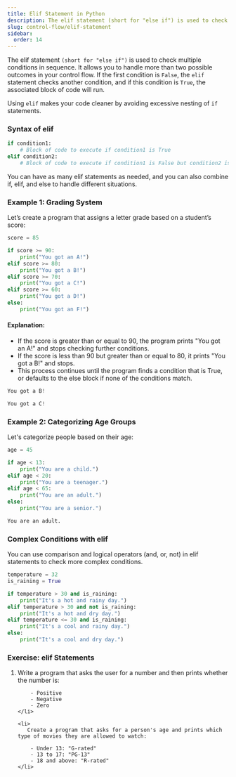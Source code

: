 ```yaml
---
title: Elif Statement in Python
description: The elif statement (short for "else if") is used to check multiple conditions in sequence. It allows you to handle more than two possible outcomes in your control flow. If the first condition is False, the elif statement checks another condition, and if this condition is True, the associated block of code will run.
slug: control-flow/elif-statement
sidebar:
  order: 14
---
```



The elif statement `(short for "else if")` is used to check multiple conditions in sequence. It allows you to handle more than two possible outcomes in your control flow. If the first condition is `False`, the `elif` statement checks another condition, and if this condition is `True`, the associated block of code will run.

Using `elif` makes your code cleaner by avoiding excessive nesting of `if` statements.

### Syntax of elif

```py title="Syntax of elif"
if condition1:
    # Block of code to execute if condition1 is True
elif condition2:
    # Block of code to execute if condition1 is False but condition2 is True
```

You can have as many elif statements as needed, and you can also combine if, elif, and else to handle different situations.

### Example 1: Grading System

Let’s create a program that assigns a letter grade based on a student’s score:

```py title="Grading System"
score = 85

if score >= 90:
    print("You got an A!")
elif score >= 80:
    print("You got a B!")
elif score >= 70:
    print("You got a C!")
elif score >= 60:
    print("You got a D!")
else:
    print("You got an F!")
```

#### Explanation:

- If the score is greater than or equal to 90, the program prints "You got an A!" and stops checking further conditions.
- If the score is less than 90 but greater than or equal to 80, it prints "You got a B!" and stops.
- This process continues until the program finds a condition that is True, or defaults to the else block if none of the conditions match.

```py title="Output for score = 85"
You got a B!
```

```py title="Output for score = 72"
You got a C!
```

### Example 2: Categorizing Age Groups

Let's categorize people based on their age:

```py title="Categorizing Age Groups"
age = 45

if age < 13:
    print("You are a child.")
elif age < 20:
    print("You are a teenager.")
elif age < 65:
    print("You are an adult.")
else:
    print("You are a senior.")
```

```py title="Output for age = 45"
You are an adult.
```

### Complex Conditions with elif

You can use comparison and logical operators (and, or, not) in elif statements to check more complex conditions.

```py title="Complex Conditions with elif"
temperature = 32
is_raining = True

if temperature > 30 and is_raining:
    print("It's a hot and rainy day.")
elif temperature > 30 and not is_raining:
    print("It's a hot and dry day.")
elif temperature <= 30 and is_raining:
    print("It's a cool and rainy day.")
else:
    print("It's a cool and dry day.")
```

### Exercise: elif Statements

<Steps>
  <ol>
    <li>
       Write a program that asks the user for a number and then prints whether the number is:

        - Positive
        - Negative
        - Zero
    </li>

    <li>
       Create a program that asks for a person's age and prints which type of movies they are allowed to watch:

        - Under 13: "G-rated"
        - 13 to 17: "PG-13"
        - 18 and above: "R-rated"
    </li>

</ol>
</Steps>
